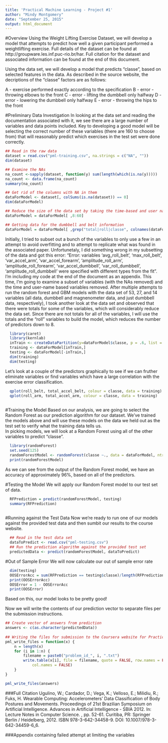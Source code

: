 ```yaml
---
title: 'Practical Machine Learning - Project #1'
author: "Mindy Montgomery"
date: "September 25, 2015"
output: html_document
---
```


#Overview
Using the Weight Lifting Exercise Dataset, we will develop a model that attempts to predict how well a given participant performed a weightlifting exercise.  Full details of the dataset can be found at http://groupware.les.inf.puc-rio.br/har.  Full citation for the dataset and associated information can be found at the end of this document.

Using the data set, we will develop a model that predicts "classe", based on selected features in the data.  As described in the source website, the decriptions of the "classe" factors are as follows:

A - exercise performed exactly according to the specification
B - error - throwing elbows to the front
C - error - lifting the dumbbell only halfway 
D - error - lowering the dumbbell only halfway
E - error - throwing the hips to the front

#Preliminary Data Investigation
In looking at the data set and reading the documentation associated with it, we see there are a large number of variables and data points included.  Key to developing a good model will be selecting the correct number of these variables (there are 160 to choose from) that will reasonably predict which exercises in the test set were done correctly.  
```r
## Read in the raw data
dataset = read.csv("pml-training.csv", na.strings = c("NA", ""))
dim(dataset)

## Examine the NAs
na_count <-sapply(dataset, function(y) sum(length(which(is.na(y)))))
na_count <- data.frame(na_count)
summary(na_count)

## Get rid of the columns with NA in them
dataForModel <- dataset[, colSums(is.na(dataset)) == 0]
dim(dataForModel)

## Reduce the size of the data set by taking the time-based and user name columns.
dataForModel = dataForModel[ ,8:60]

## Getting data for the dumbbell and belt information
dataForModel = dataForModel[ ,grep("total|roll|classe", colnames(dataForModel))]

```

Initially, I tried to subset out a bunch of the variables to only use a few in an attempt to avoid overfitting and to attempt to replicate what was found in the associated paper.  Unfortunetaly, I did something wrong in my subsetting of the data and got this error: "Error: variables ‘avg_roll_belt’, ‘max_roll_belt’, ‘var_accel_arm’, ‘var_accel_forearm’, ‘amplitude_roll_arm’, ‘amplitude_roll_forearm’, ‘var_accel_dumbbell’, ‘var_roll_dumbbell’, ‘amplitude_roll_dumbbell’ were specified with different types from the fit".  I'm including my code at the end of the document as an appendix.  This time, I'm going to examine a subset of variables (with the NAs removed) and the time and user-name based variables removed.  After multiple attempts to run the random forest and GBM models with the data set of 53, 27, and 14 variables (all data, dumbbell and magnenometer data, and just dumbbell data, respectively), I took another look at the data set and observed that there were totals for some of the variables, which will considerably reduce the data set.  Since there are not totals for all of the variables, I will use the totals and the "roll" variables to build the model, which reduces the number of predictors down to 8.

```r
  library(caret)
  library(kernlab)
  inTrain <- createDataPartition(y=dataForModel$classe, p = .6, list = FALSE)
  training <- dataForModel[inTrain,]
  testing <- dataForModel[-inTrain,]
  dim(training)
  dim(testing)
```
Let's look at a couple of the predictors graphically to see if we can fruther eliminate variables or find variables which have a large correlation with the exercise error classification.  

```r
  qplot(roll_belt, total_accel_belt, colour = classe, data = training)
  qplot(roll_arm, total_accel_arm, colour = classe, data = training)
  
```

#Training the Model
Based on our analysis, we are going to select the Random Forest as our prediction algorithm for our dataset.  We've trained the models above and will use these models on the data we held out as the test set to verify what the training data tells us.  
In picking models, we will look at a Random Forest using all of the other variables to predict "classe".
```r
  library(randomForest)
  set.seed(125)
  randomForestModel <- randomForest(classe ~., data = dataForModel, ntree = 500, keep.forest = TRUE, importance = TRUE)
  print(randomForestModel)

```
As we can see from the output of the Random Forest model, we have an accuracy of approximately 96%, based on all of the predictors.  

#Testing the Model
We will apply our Random Forest model to our test set of data.  
```r
    
  RFPrediction = predict(randomForestModel, testing)
  summary(RFPrediction)
  
```

#Running against the Test Data
Now we're ready to run one of our models against the provided test data and then sumbit our results to the course website.  
```r
  ## Read in the test data set
  dataToPredict <- read.csv("pml-testing.csv")
  ## Run the prediction algorithm against the provided test set
  predictedData <- predict(randomForestModel, dataToPredict)
```
#Out of Sample Error
We will now calculate our out of sample error rate
```r
  dim(testing)
  OOSErrorAcc = sum(RFPrediction == testing$classe)/length(RFPrediction)
  print(OOSErrorAcc)
  OOSError = 1 - OOSErrorAcc
  print(OOSError)
```
Based on this, our model looks to be pretty good!

Now we will write the contents of our prediction vector to separate files per the submission instructions.
```r
## Create vector of answers from prediction  
answers <- c(as.character(predictedData))
  
## Writing the files for submission to the Coursera website for Practical Machine Learning
pml_write_files = function(x) {
    n = length(x)
    for (i in 1:n) {
        filename = paste0("problem_id_", i, ".txt")
        write.table(x[i], file = filename, quote = FALSE, row.names = FALSE, 
            col.names = FALSE)
    }
}

pml_write_files(answers)


```
###Full Citation
Ugulino, W.; Cardador, D.; Vega, K.; Velloso, E.; Milidiu, R.; Fuks, H. Wearable Computing: Accelerometers' Data Classification of Body Postures and Movements. Proceedings of 21st Brazilian Symposium on Artificial Intelligence. Advances in Artificial Intelligence - SBIA 2012. In: Lecture Notes in Computer Science. , pp. 52-61. Curitiba, PR: Springer Berlin / Heidelberg, 2012. ISBN 978-3-642-34458-9. DOI: 10.1007/978-3-642-34459-6_6. 

###Appendix containing failed attempt at limiting the variables
<!---
As we can see from our table, a significant number of the variables are "mostly" NAs: the dataset has ```{r, echo = FALSE} nrows(dataset)``` and each of the columns reporting NAs have 19216 each.  While this may not disqualify those variables from being considered for use in the model, we should examine what those variables are to make sure we aren't including or excluding data inappropriately. Since we are looking at a prediction model, our first step will be to remove variables that provide little or no insight, are less vaulable to our prediction model, or are contained in other variables. As we have summary statistics available, we will utilize those to reduce the size and complexity of our dataset, rather than using all of the data points that contribute to those statistics.   We will also keep the numbered row, user name, and classe variables.  
```r
## Create the new dataset starting with numbered column, user_name, and classe
subDataSet = dataset[ , 1:2]
subDataSet2 = dataset[ ,160]
subDataSet3 = cbind(subDataSet,subDataSet2)

## Add summary statistic variables - mean, variance, max, min, amplitude
meanDataSubset <- dataset[ ,grep("avg", colnames(dataset))]
maxDataSubset <- dataset[ ,grep("max", colnames(dataset))]
minDataSubset <- dataset[ ,grep("min", colnames(dataset))]
varDataSubset <- dataset[ ,grep("var", colnames(dataset))]
ampDataSubset <- dataset[ ,grep("amplitude", colnames(dataset))]

## Merge all of the datasets into one
subdataSetCombo <- cbind(subDataSet3, meanDataSubset, maxDataSubset, minDataSubset, varDataSubset, ampDataSubset)
dim(subdataSetCombo)
summary(subdataSetCombo)
```

We now have a data frame with all of the summary statistics.  There are still a large number of NAs included in this data frame, but we know that we want to remove those observations since doing so will not alter the remaining data.

```r
cleanDataSet <- na.omit(subdataSetCombo)
dim(cleanDataSet)
```
We now have a more reasonable dataset to work with, however 67 variables is still far too many for our model.  We will want to consider the data included to scale back the number of variables.  For my model, I am choosing to remove all "pitch" and "yaw" readings.

```r
## Getting rid of pitch, misspelled pitch, and yaw columns
smallerDataSet <- cleanDataSet[ , -grep("pitch", colnames(cleanDataSet))]
smallerDataSet1 <- smallerDataSet[ , -grep("picth", colnames(smallerDataSet))]
smallerDataSet2 <- smallerDataSet1[ , -grep("yaw", colnames(smallerDataSet1))]
dim(smallerDataSet2)
```
Now we're getting somewhere.  We have 406 observations across 27 variables.  Three of the variables don't really count - one is the counter, another the user's name, and the third is the variable we are going to predict in our model.  We will remove the counter and user name variables, as well as some other variables that we determine to be less valuable for the purposes of our model.  

```r
smallerDataSet3 <- smallerDataSet2[ ,3:27]
names(smallerDataSet3)[1] <- "classe"

## Subsetting the Belt data
beltData <- smallerDataSet3[ , grep("belt", colnames(smallerDataSet3))]
beltData1 <- beltData[ ,1:2]
allBeltData <- cbind(beltData1)

## Subsetting the Arm data
armData <- smallerDataSet3[ , grep("arm", colnames(smallerDataSet3))]
armData1 <-armData[ , grep("accel", colnames(armData))]
armData2 <-armData[ , grep("amp", colnames(armData))]
allArmData <- cbind(armData1, armData2)

## Subsetting the Dumbbell data
dbData <- smallerDataSet3[ , grep("dumbbell", colnames(smallerDataSet3))]
dbData2 <- dbData[ , 4:6]

## Create new data frame, combine all subsets
names(smallerDataSet3)[1] <- "classe"
dataForModel <- smallerDataSet3$classe
dataForModel <- cbind(dataForModel, allBeltData, allArmData, dbData2)
names(dataForModel)[1] <- "classe"
```

#Splitting the Data Set - Training and Testing
In order to bulid the machine learning algorithm and model, we will need to split the training dataset into two subsets - one for trainging and one for testing.  In order to ensure reproducibilty of results, we will need to set a seed and then split the dataset accordingly.  We will use the suggested 60/40 split, which should still provide a great deal of confidence due to the number of data points included.  

```r
library(caret)
library(kernlab)
inTrain <- createDataPartition(y=dataForModel$classe, p = .6, list = FALSE)
training <- dataForModel[inTrain,]
testing <- dataForModel[-inTrain,]
dim(training)
dim(testing)
```

#Model Determination
First, let's examine a plot to see if we have any strong predictors of "classe".
```r
qplot(var_accel_arm, var_accel_forearm, colour = classe, data = training)

```
That plot doesn't really provide any additional insight into the data.  Let's examine another set of variables.
```r
qplot(avg_roll_belt, max_roll_belt, colour = classe, data = training)

```
This plot is a little bit more interesting.  The data has distinct clusters and for classe = E, there is a strong corrlection between the average and the max roll in the belt.  

Let's consider one more pair of variables: the variance in the acceleration of the dumbbell and the variance in the roll of the dumbbell.  
```r
qplot(var_accel_dumbbell, var_roll_dumbbell, colour = classe, data = training)

```
Those two variables create a single cluster with a lot of scatter outside of that cluster.  Since we have no real strong predictors, we will want to consider additive models.  
--->